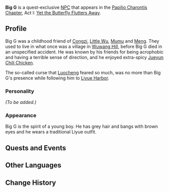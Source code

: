{{Meta
<!-- REMOVE THIS TEMPLATE AFTER ADDING MISSING INFO -->
|missing_NPC_profile  = yes
}}
{{Character Infobox
|type             = Quest NPC
|deceased         = Past
|image            = NPC Big G.png
|region           = Liyue
}}
'''Big G''' is a quest-exclusive [[NPC]] that appears in the [[Papilio Charontis Chapter]], Act I: [[Yet the Butterfly Flutters Away]].

==Profile==
Big G was a childhood friend of [[Congzi]], [[Little Wu]], [[Mumu]] and [[Meng]]. They used to live in what once was a village in [[Wuwang Hill]], before Big G died in an unspecified accident. He was known by his friends for being acrophobic and having a terrible sense of direction, and he enjoyed extra-spicy [[Jueyun Chili Chicken]].

The so-called curse that [[Luocheng]] feared so much, was no more than Big G's presence while following him to [[Liyue Harbor]].

===Personality===
''(To be added.)''

===Appearance===
Big G is the spirit of a young boy. He has grey hair and bangs with brown eyes and he wears a traditional Liyue outfit.

==Quests and Events==
{{Quest Appearances}}

==Other Languages==
{{Other Languages
|en      = Big G
|zhs     = 狼哥
|zhs_rm  = Láng-gē
|zht     = 狼哥
|zht_rm  = Láng-gē
|zh_tl   = Brother Wolf
|ja      = 狼兄貴
|ja_rm   = Rou-aniki{{Assumed}}
|ja_tl   = Brother Wolf
|ko      = 대범
|ko_rm   = Daebeom
|ko_tl   = Big Tiger
|es      = El Temible Lang
|es_tl   = The Fearsome Lang
|fr      = P'tit Costaud
|fr_tl   = Lil' Strong
|ru      = Большой Г
|ru_tl   = Big G
|th      = Big G
|vi      = Big G
|de      = Brummi
|de_tl   = Truck
|id      = Big G
|pt      = Grande G
|pt_tl   = Big G
}}

==Change History==
{{Change History|1.3}}